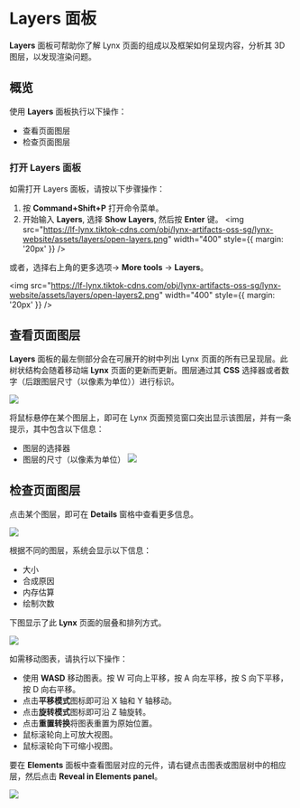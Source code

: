 <style jsx>{`
  .full_image {
    width: 800px;
    margin: 20px;
  }
`}</style>

# Layers 面板

**Layers** 面板可帮助你了解 Lynx 页面的组成以及框架如何呈现内容，分析其 3D 图层，以发现渲染问题。

## 概览

使用 **Layers** 面板执行以下操作：

- 查看页面图层
- 检查页面图层

### 打开 Layers 面板

如需打开 Layers 面板，请按以下步骤操作：

1. 按 **Command+Shift+P** 打开命令菜单。
2. 开始输入 **Layers**, 选择 **Show Layers**, 然后按 **Enter** 键。
   <img
     src="https://lf-lynx.tiktok-cdns.com/obj/lynx-artifacts-oss-sg/lynx-website/assets/layers/open-layers.png"
     width="400"
     style={{ margin: '20px' }}
   />

或者，选择右上角的更多选项-> **More tools** -> **Layers**。

<img
  src="https://lf-lynx.tiktok-cdns.com/obj/lynx-artifacts-oss-sg/lynx-website/assets/layers/open-layers2.png"
  width="400"
  style={{ margin: '20px' }}
/>

## 查看页面图层

**Layers** 面板的最左侧部分会在可展开的树中列出 Lynx 页面的所有已呈现层。此树状结构会随着移动端 **Lynx** 页面的更新而更新。图层通过其 **CSS** 选择器或者数字（后跟图层尺寸（以像素为单位））进行标识。

<img
  src="https://lf-lynx.tiktok-cdns.com/obj/lynx-artifacts-oss-sg/lynx-website/assets/layers/view-layers.png"
  class="full_image"
/>

将鼠标悬停在某个图层上，即可在 Lynx 页面预览窗口突出显示该图层，并有一条提示，其中包含以下信息：

- 图层的选择器
- 图层的尺寸（以像素为单位）
  <img
    src="https://lf-lynx.tiktok-cdns.com/obj/lynx-artifacts-oss-sg/lynx-website/assets/layers/view-layers-screen.png"
    class="full_image"
  />

## 检查页面图层

点击某个图层，即可在 **Details** 窗格中查看更多信息。

<img
  src="https://lf-lynx.tiktok-cdns.com/obj/lynx-artifacts-oss-sg/lynx-website/assets/layers/check-layer-details.png"
  class="full_image"
/>

根据不同的图层，系统会显示以下信息：

- 大小
- 合成原因
- 内存估算
- 绘制次数

下图显示了此 **Lynx** 页面的层叠和排列方式。

<img
  src="https://lf-lynx.tiktok-cdns.com/obj/lynx-artifacts-oss-sg/lynx-website/assets/layers/layer-3d-view.png"
  class="full_image"
/>

如需移动图表，请执行以下操作：

- 使用 **WASD** 移动图表。按 W 可向上平移，按 A 向左平移，按 S 向下平移，按 D 向右平移。
- 点击**平移模式**图标即可沿 X 轴和 Y 轴移动。
- 点击**旋转模式**图标即可沿 Z 轴旋转。
- 点击**重置转换**将图表重置为原始位置。
- 鼠标滚轮向上可放大视图。
- 鼠标滚轮向下可缩小视图。

要在 **Elements** 面板中查看图层对应的元件，请右键点击图表或图层树中的相应层，然后点击 **Reveal in Elements panel**。

<img
  src="https://lf-lynx.tiktok-cdns.com/obj/lynx-artifacts-oss-sg/lynx-website/assets/layers/layer-element.png"
  class="full_image"
/>
